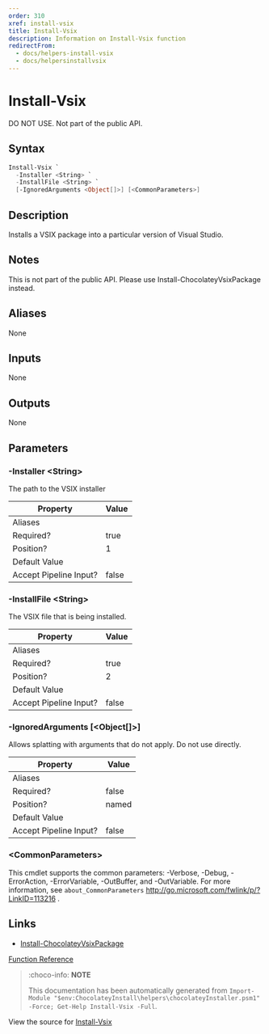 ---
order: 310
xref: install-vsix
title: Install-Vsix
description: Information on Install-Vsix function
redirectFrom:
  - docs/helpers-install-vsix
  - docs/helpersinstallvsix
---

# Install-Vsix

<!-- This documentation is automatically generated from https://github.com/chocolatey/choco/blob/master/src/chocolatey.resources/helpers/functions/Install-Vsix.ps1 using https://github.com/chocolatey/choco/blob/master/GenerateDocs.ps1. Contributions are welcome at the original location(s). -->

DO NOT USE. Not part of the public API.

## Syntax

~~~powershell
Install-Vsix `
  -Installer <String> `
  -InstallFile <String> `
  [-IgnoredArguments <Object[]>] [<CommonParameters>]
~~~

## Description

Installs a VSIX package into a particular version of Visual Studio.

## Notes

This is not part of the public API. Please use
Install-ChocolateyVsixPackage instead.

## Aliases

None

## Inputs

None

## Outputs

None

## Parameters

###  -Installer &lt;String&gt;
The path to the VSIX installer

Property               | Value
---------------------- | -----
Aliases                | 
Required?              | true
Position?              | 1
Default Value          | 
Accept Pipeline Input? | false
 
###  -InstallFile &lt;String&gt;
The VSIX file that is being installed.

Property               | Value
---------------------- | -----
Aliases                | 
Required?              | true
Position?              | 2
Default Value          | 
Accept Pipeline Input? | false
 
###  -IgnoredArguments [&lt;Object[]&gt;]
Allows splatting with arguments that do not apply. Do not use directly.

Property               | Value
---------------------- | -----
Aliases                | 
Required?              | false
Position?              | named
Default Value          | 
Accept Pipeline Input? | false
 
### &lt;CommonParameters&gt;

This cmdlet supports the common parameters: -Verbose, -Debug, -ErrorAction, -ErrorVariable, -OutBuffer, and -OutVariable. For more information, see `about_CommonParameters` http://go.microsoft.com/fwlink/p/?LinkID=113216 .


## Links

 * [Install-ChocolateyVsixPackage](xref:install-chocolateyvsixpackage)


[Function Reference](xref:powershell-reference)

> :choco-info: **NOTE**
>
> This documentation has been automatically generated from `Import-Module "$env:ChocolateyInstall\helpers\chocolateyInstaller.psm1" -Force; Get-Help Install-Vsix -Full`.

View the source for [Install-Vsix](https://github.com/chocolatey/choco/blob/master/src/chocolatey.resources/helpers/functions/Install-Vsix.ps1)
